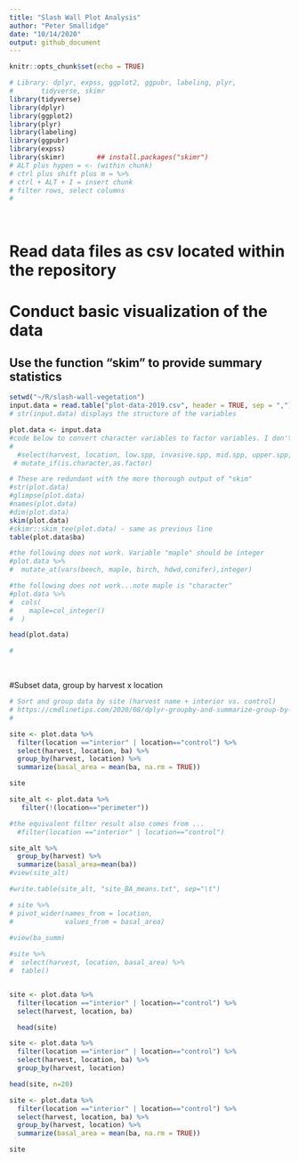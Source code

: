 ```yaml
---
title: "Slash Wall Plot Analysis"
author: "Peter Smallidge"
date: "10/14/2020"
output: github_document
---
```


```r
knitr::opts_chunk$set(echo = TRUE)
```


```r
# Library: dplyr, expss, ggplot2, ggpubr, labeling, plyr,
#       tidyverse, skimr
library(tidyverse)
library(dplyr)
library(ggplot2)
library(plyr)
library(labeling)
library(ggpubr)
library(expss)
library(skimr)        ## install.packages("skimr")
# ALT plus hypen = <- (within chunk)
# ctrl plus shift plus m = %>% 
# ctrl + ALT + I = insert chunk
# filter rows, select columns
# 


```



<br>

# Read data files as csv located within the repository  
# Conduct basic visualization of the data  
## Use the function "skim" to provide summary statistics  

```r
setwd("~/R/slash-wall-vegetation")
input.data = read.table("plot-data-2019.csv", header = TRUE, sep = ",")
# str(input.data) displays the structure of the variables

plot.data <- input.data
#code below to convert character variables to factor variables. I don't think this is necessary.
#
  #select(harvest, location, low.spp, invasive.spp, mid.spp, upper.spp, vine.spp) %>% 
 # mutate_if(is.character,as.factor)

# These are redundant with the more thorough output of "skim"
#str(plot.data)
#glimpse(plot.data)
#names(plot.data)
#dim(plot.data)
skim(plot.data)
#skimr::skim_tee(plot.data) - same as previous line
table(plot.data$ba)

#the following does not work. Variable "maple" should be integer
#plot.data %>% 
#  mutate_at(vars(beech, maple, birch, hdwd,conifer),integer)

#the following does not work...note maple is "character"
#plot.data %>% 
#  cols(
#    maple=col_integer()
#  )

head(plot.data)

#

```

<br>

#Subset data, group by harvest x location

```r
# Sort and group data by site (harvest name + interior vs. control)
# https://cmdlinetips.com/2020/08/dplyr-groupby-and-summarize-group-by-one-or-more-variables/ 
# 

site <- plot.data %>% 
  filter(location =="interior" | location=="control") %>% 
  select(harvest, location, ba) %>% 
  group_by(harvest, location) %>% 
  summarize(basal_area = mean(ba, na.rm = TRUE))

site


```

```r

site_alt <- plot.data %>% 
   filter(!(location=="perimeter"))

#the equivalent filter result also comes from ...
  #filter(location =="interior" | location=="control")

site_alt %>% 
  group_by(harvest) %>% 
  summarize(basal_area=mean(ba))
#view(site_alt)

#write.table(site_alt, "site_BA_means.txt", sep="\t")

```



```r
# site %>% 
# pivot_wider(names_from = location,
#             values_from = basal_area)
  
#view(ba_summ)

#site %>% 
#  select(harvest, location, basal_area) %>% 
#  table()



```


```r
site <- plot.data %>% 
  filter(location =="interior" | location=="control") %>% 
  select(harvest, location, ba)

  head(site)

```


```r
site <- plot.data %>% 
  filter(location =="interior" | location=="control") %>% 
  select(harvest, location, ba) %>% 
  group_by(harvest, location)

head(site, n=20)
```


```r
site <- plot.data %>% 
  filter(location =="interior" | location=="control") %>% 
  select(harvest, location, ba) %>% 
  group_by(harvest, location) %>% 
  summarize(basal_area = mean(ba, na.rm = TRUE))

site

```


